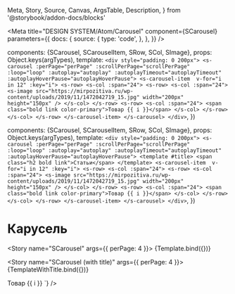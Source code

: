   Meta,
  Story,
  Source,
  Canvas,
  ArgsTable,
  Description,
} from '@storybook/addon-docs/blocks'

<Meta
  title="DESIGN SYSTEM/Atom/Carousel"
  component={SCarousel}
  parameters={{
    docs: {
      source: {
        type: 'code',
      },
    },
  }}
/>

  components: {SCarousel, SCarouselItem, SRow, SCol, SImage},
  props: Object.keys(argTypes),
  template: `
    <div style="padding: 0 200px">
      <s-carousel :perPage="perPage" :scrollPerPage="scrollPerPage" :loop="loop" :autoplay="autoplay" :autoplayTimeout="autoplayTimeout" :autoplayHoverPause="autoplayHoverPause">
        <s-carousel-item  v-for="i in 12" :key="i">
          <s-row>
            <s-col :span="24">
              <s-row>
                <s-col :span="24">
                  <s-image src="https://mirpozitiva.ru/wp-content/uploads/2019/11/1472042719_15.jpg" width="200px" height="150px" />
                </s-col>
              </s-row>
              <s-row>
                <s-col :span="24">
                  <span class="bold link color-primary">Товар {{ i }}</span>
                </s-col>
              </s-row>
            </s-col>
          </s-row>
        </s-carousel-item>
      </s-carousel>
    </div>
  `,
})

  components: {SCarousel, SCarouselItem, SRow, SCol, SImage},
  props: Object.keys(argTypes),
  template: `
    <div style="padding: 0 200px">
      <s-carousel :perPage="perPage" :scrollPerPage="scrollPerPage" :loop="loop" :autoplay="autoplay" :autoplayTimeout="autoplayTimeout" :autoplayHoverPause="autoplayHoverPause">
        <template #title>
          <span class="h2 bold link">Статьи</span>
        </template>
        <s-carousel-item  v-for="i in 12" :key="i">
          <s-row>
            <s-col :span="24">
              <s-row>
                <s-col :span="24">
                  <s-image src="https://mirpozitiva.ru/wp-content/uploads/2019/11/1472042719_15.jpg" width="200px" height="150px" />
                </s-col>
              </s-row>
              <s-row>
                <s-col :span="24">
                  <span class="bold link color-primary">Товар {{ i }}</span>
                </s-col>
              </s-row>
            </s-col>
          </s-row>
        </s-carousel-item>
      </s-carousel>
    </div>
  `,
})

# Карусель

<Description />

<Story name="SCarousel" args={{ perPage: 4 }}>
  {Template.bind({})}
</Story>

<Story name="SCarousel (with title)" args={{ perPage: 4 }}>
  {TemplateWithTitle.bind({})}
</Story>

<ArgsTable of={SCarousel} />
<Source code={`
<s-carousel :perPage="perPage" :scrollPerPage="scrollPerPage" :loop="loop" :autoplay="autoplay" :autoplayTimeout="autoplayTimeout" :autoplayHoverPause="autoplayHoverPause">
  <template #title>
    <span class="h2 bold link">Статьи</span>
  </template>
  <s-carousel-item  v-for="i in 12" :key="i">
    <s-row>
      <s-col :span="24">
        <s-row>
          <s-col :span="24">
            <s-image src="https://mirpozitiva.ru/wp-content/uploads/2019/11/1472042719_15.jpg" width="200px" height="150px" />
          </s-col>
        </s-row>
        <s-row>
          <s-col :span="24">
            <span class="bold link color-primary">Товар {{ i }}</span>
          </s-col>
        </s-row>
      </s-col>
    </s-row>
  </s-carousel-item>
</s-carousel>
`} />
